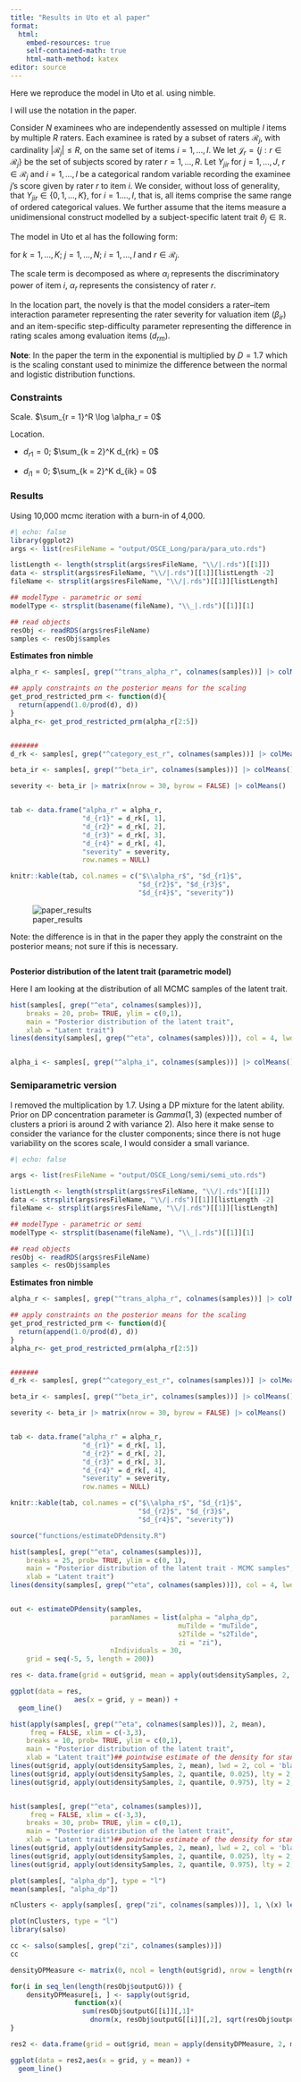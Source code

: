 ```yaml
---
title: "Results in Uto et al paper"
format:
  html:
    embed-resources: true
    self-contained-math: true
    html-math-method: katex
editor: source
---
```


Here we reproduce the model in Uto et al. using nimble. 

I will use the notation in the paper. 

Consider $N$ examinees who are independently assessed on multiple $I$ items by multiple $R$ raters. Each examinee is rated by a subset of raters $\mathcal{R}_j$, with cardinality $|\mathcal{R}_j|\leq R$, on the same set of items $i=1,\dots, I$.
We let $\mathcal{J}_r = \{ j: r \in \mathcal{R}_j\}$ be the set of subjects scored by rater $r=1,\dots, R$. Let $Y_{jir}$ for $j=1,\dots,J$, $r \in \mathcal{R}_j$ and $i=1,\dots,I$ be a categorical random variable recording the examinee $j$'s score given by rater $r$ to item $i$. We consider, without loss of generality, that $Y_{jir} \in \{0, 1, \ldots, K\}$, for $i=1.\dots, I$, that is, all items comprise the same range of ordered categorical values. We further assume that the items measure a unidimensional construct modelled by a subject-specific latent trait $\theta_j \in \mathbb{R}$.  

The model in Uto et al has the following form: 

\begin{equation}
\mathbb{P}[Y_{jir}=k|Y_{jir} \in \{k,k-1\},\theta_j, \phi_{ir}, \delta_{irk}]= 
\frac{exp\{D* \phi_{ir}(\theta_j - \delta_{irk})\}}{1+exp\{D* \phi_{ir}(\theta_j - \delta_{irk})\}}  
\end{equation}

for $k=1,\dots, K;$ $j=1,\dots, N;$ $i=1,\dots, I$ and $r \in \mathcal{R}_j$.

The scale term is decomposed as 
\begin{equation}
 \phi_{ir} = \alpha_{i} \alpha_{r}
\end{equation}
where $\alpha_{i}$ represents the discriminatory power of item $i$, $\alpha_{r}$  represents the consistency of rater $r$.

In the location part, the novely is that the model considers a rater–item interaction parameter representing the rater severity for valuation item ($\beta_{ir}$) and an item-specific step-difficulty parameter representing the difference
in rating scales among evaluation items ($d_{rm}$).

\begin{equation}
  \delta_{irk} = \beta_{ir} + d_{im} + d_{rm}
\end{equation}


**Note**: In the paper the term in the exponential is multiplied by $D = 1.7$ which is the scaling constant used to minimize the difference between the normal and logistic distribution functions.

### Constraints

Scale.  $\sum_{r = 1}^R \log \alpha_r = 0$

Location. 

  - $d_{r1} = 0$; $\sum_{k = 2}^K d_{rk} = 0$

  - $d_{i1} = 0$; $\sum_{k = 2}^K d_{ik} = 0$
  

### Results

Using 10,000 mcmc iteration with a burn-in of 4,000. 

```r
#| echo: false 
library(ggplot2)
args <- list(resFileName = "output/OSCE_Long/para/para_uto.rds")

listLength <- length(strsplit(args$resFileName, "\\/|.rds")[[1]])
data <- strsplit(args$resFileName, "\\/|.rds")[[1]][listLength -2]
fileName <- strsplit(args$resFileName, "\\/|.rds")[[1]][listLength]

## modelType - parametric or semi
modelType <- strsplit(basename(fileName), "\\_|.rds")[[1]][1]

## read objects
resObj <- readRDS(args$resFileName)
samples <- resObj$samples

```



**Estimates fron nimble**

```r
alpha_r <- samples[, grep("^trans_alpha_r", colnames(samples))] |> colMeans()

## apply constraints on the posterior means for the scaling
get_prod_restricted_prm <- function(d){
  return(append(1.0/prod(d), d))
}
alpha_r<- get_prod_restricted_prm(alpha_r[2:5])


#######
d_rk <- samples[, grep("^category_est_r", colnames(samples))] |> colMeans() |> matrix(nrow = 5)

beta_ir <- samples[, grep("^beta_ir", colnames(samples))] |> colMeans() 

severity <- beta_ir |> matrix(nrow = 30, byrow = FALSE) |> colMeans()


tab <- data.frame("alpha_r" = alpha_r, 
                  "d_{r1}" = d_rk[, 1], 
                  "d_{r2}" = d_rk[, 2], 
                  "d_{r3}" = d_rk[, 3], 
                  "d_{r4}" = d_rk[, 4], 
                  "severity" = severity,
                  row.names = NULL)

knitr::kable(tab, col.names = c("$\\alpha_r$", "$d_{r1}$", 
                                "$d_{r2}$", "$d_{r3}$", 
                                "$d_{r4}$", "severity"))
```

![paper_results](uto_et_al/uto_paper_rater_parameters.png)

Note: the difference is in that in the paper they apply the constraint on the posterior means; not sure if this is necessary. 

```r
```

**Posterior distribution of the latent trait (parametric model)**

Here I am looking at the distribution of all MCMC samples of the latent trait. 

```r

hist(samples[, grep("^eta", colnames(samples))], 
	breaks = 20, prob= TRUE, ylim = c(0,1), 
	main = "Posterior distribution of the latent trait", 
	xlab = "Latent trait")
lines(density(samples[, grep("^eta", colnames(samples))]), col = 4, lwd = 2)


alpha_i <- samples[, grep("^alpha_i", colnames(samples))] |> colMeans()

```

### Semiparametric version

I removed the multiplication by 1.7. Using a DP mixture for the latent ability.  Prior on DP concentration parameter is $Gamma(1,3)$ (expected number of clusters a priori is around 2 with variance 2). Also here it make sense to consider the variance for the cluster components; since there is not huge variability on the scores scale, I would consider a small variance.


```r
#| echo: false 

args <- list(resFileName = "output/OSCE_Long/semi/semi_uto.rds")

listLength <- length(strsplit(args$resFileName, "\\/|.rds")[[1]])
data <- strsplit(args$resFileName, "\\/|.rds")[[1]][listLength -2]
fileName <- strsplit(args$resFileName, "\\/|.rds")[[1]][listLength]

## modelType - parametric or semi
modelType <- strsplit(basename(fileName), "\\_|.rds")[[1]][1]

## read objects
resObj <- readRDS(args$resFileName)
samples <- resObj$samples

```



**Estimates fron nimble**

```r
alpha_r <- samples[, grep("^trans_alpha_r", colnames(samples))] |> colMeans()

## apply constraints on the posterior means for the scaling
get_prod_restricted_prm <- function(d){
  return(append(1.0/prod(d), d))
}
alpha_r<- get_prod_restricted_prm(alpha_r[2:5])


#######
d_rk <- samples[, grep("^category_est_r", colnames(samples))] |> colMeans() |> matrix(nrow = 5)

beta_ir <- samples[, grep("^beta_ir", colnames(samples))] |> colMeans() 

severity <- beta_ir |> matrix(nrow = 30, byrow = FALSE) |> colMeans()


tab <- data.frame("alpha_r" = alpha_r, 
                  "d_{r1}" = d_rk[, 1], 
                  "d_{r2}" = d_rk[, 2], 
                  "d_{r3}" = d_rk[, 3], 
                  "d_{r4}" = d_rk[, 4], 
                  "severity" = severity,
                  row.names = NULL)

knitr::kable(tab, col.names = c("$\\alpha_r$", "$d_{r1}$", 
                                "$d_{r2}$", "$d_{r3}$", 
                                "$d_{r4}$", "severity"))
```


```r
source("functions/estimateDPdensity.R")

hist(samples[, grep("^eta", colnames(samples))], 
	breaks = 25, prob= TRUE, ylim = c(0, 1), 
	main = "Posterior distribution of the latent trait - MCMC samples", 
	xlab = "Latent trait")
lines(density(samples[, grep("^eta", colnames(samples))]), col = 4, lwd = 2)


out <- estimateDPdensity(samples, 
                         paramNames = list(alpha = "alpha_dp", 
                                          muTilde = "muTilde", 
                                          s2Tilde = "s2Tilde", 
                                          zi = "zi"), 
                         nIndividuals = 30, 
	grid = seq(-5, 5, length = 200))

res <- data.frame(grid = out$grid, mean = apply(out$densitySamples, 2, mean))

ggplot(data = res, 
                aes(x = grid, y = mean)) + 
  geom_line()

hist(apply(samples[, grep("^eta", colnames(samples))], 2, mean),
     freq = FALSE, xlim = c(-3,3),
	breaks = 10, prob= TRUE, ylim = c(0,1), 
	main = "Posterior distribution of the latent trait", 
	xlab = "Latent trait")## pointwise estimate of the density for standardized log grid
lines(out$grid, apply(out$densitySamples, 2, mean), lwd = 2, col = 'black') 
lines(out$grid, apply(out$densitySamples, 2, quantile, 0.025), lty = 2, col = 'black') 
lines(out$grid, apply(out$densitySamples, 2, quantile, 0.975), lty = 2, col = 'black') 


hist(samples[, grep("^eta", colnames(samples))],
     freq = FALSE, xlim = c(-3,3),
	breaks = 30, prob= TRUE, ylim = c(0,1), 
	main = "Posterior distribution of the latent trait", 
	xlab = "Latent trait")## pointwise estimate of the density for standardized log grid
lines(out$grid, apply(out$densitySamples, 2, mean), lwd = 2, col = 'black') 
lines(out$grid, apply(out$densitySamples, 2, quantile, 0.025), lty = 2, col = 'black') 
lines(out$grid, apply(out$densitySamples, 2, quantile, 0.975), lty = 2, col = 'black') 

plot(samples[, "alpha_dp"], type = "l")
mean(samples[, "alpha_dp"])

nClusters <- apply(samples[, grep("zi", colnames(samples))], 1, \(x) length(unique(x)))

plot(nClusters, type = "l")
library(salso)

cc <- salso(samples[, grep("zi", colnames(samples))])
cc

densityDPMeasure <- matrix(0, ncol = length(out$grid), nrow = length(resObj$outputG))

for(i in seq_len(length(resObj$outputG))) {  
    densityDPMeasure[i, ] <- sapply(out$grid,
                function(x)(
                  sum(resObj$outputG[[i]][,1]*
                    dnorm(x, resObj$outputG[[i]][,2], sqrt(resObj$outputG[[i]][,3])))))
}

res2 <- data.frame(grid = out$grid, mean = apply(densityDPMeasure, 2, mean))

ggplot(data = res2,aes(x = grid, y = mean)) + 
  geom_line()

```
